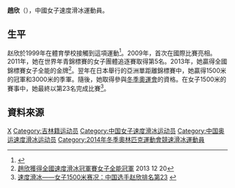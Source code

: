 '''趙欣'''（{{bd|1992年|12月31日|||}}），中國女子速度滑冰運動員。

== 生平 ==
赵欣於1999年在體育學校接觸到這項運動<ref>{{Cite web |url=http://www.sochi2014.com/en/athlete-xin-zhao |title=Xin ZHAO |accessdate=2014-02-22 |archive-date=2014-03-19 |archive-url=https://web.archive.org/web/20140319071632/http://www.sochi2014.com/en/athlete-xin-zhao |dead-url=no }}</ref>。2009年，首次在國際比賽亮相。2011年，她在世界年青錦標賽的女子團體追逐賽取得第5名。2013年，她贏得全國錦標賽女子全能的金牌<ref>[http://sports.people.com.cn/BIG5/n/2013/1220/c22176-23903900.html 趙欣獲得全國速度滑冰冠軍賽女子全能冠軍] {{Wayback|url=http://sports.people.com.cn/BIG5/n/2013/1220/c22176-23903900.html |date=20140301175607 }} 2013 12 20</ref>。翌年在日本舉行的亞洲單距離錦標賽中，她贏得1500米的冠軍和3000米的季軍。隨後，她取得參與[[2014年冬季奧林匹克運動會|冬季奧運會]]的資格。在女子1500米的賽事中，她最終以第23名完成比賽<ref>[http://sports.xinmin.cn/2014/02/17/23527051.html 速度滑冰——女子1500米赛况：中国选手赵欣排名第23] {{webarchive|url=https://web.archive.org/web/20140301082441/http://sports.xinmin.cn/2014/02/17/23527051.html |date=2014-03-01 }}</ref>。

== 資料來源 ==
{{reflist}}

{{Authority control}}
{{DEFAULTSORT:Zhao Xin}}
[[Category:趙姓|X]]
[[Category:吉林籍运动员|Category:吉林籍运动员]]
[[Category:中国女子速度滑冰运动员|Category:中国女子速度滑冰运动员]]
[[Category:中国奥运速度滑冰运动员|Category:中国奥运速度滑冰运动员]]
[[Category:2014年冬季奧林匹克運動會競速滑冰運動員|Category:2014年冬季奧林匹克運動會競速滑冰運動員]]

{{China-sport-bio-stub}}